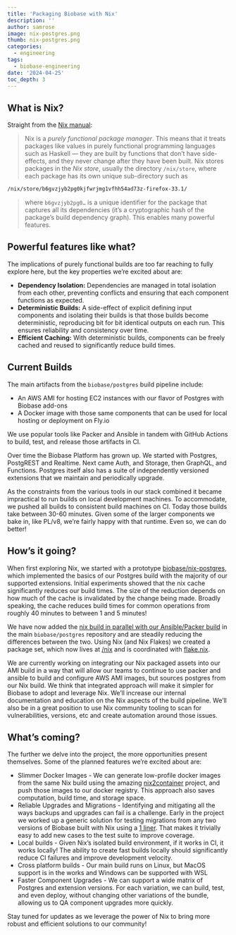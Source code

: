 ```yaml
---
title: 'Packaging Biobase with Nix'
description: ''
author: samrose
image: nix-postgres.png
thumb: nix-postgres.png
categories:
  - engineering
tags:
  - biobase-engineering
date: '2024-04-25'
toc_depth: 3
---
```


## What is Nix?

Straight from the [Nix manual](https://nixos.org/manual/nix/stable/introduction#introduction):

> Nix is a *purely functional package manager*. This means that it treats packages like values in purely functional programming languages such as Haskell — they are built by functions that don’t have side-effects, and they never change after they have been built. Nix stores packages in the *Nix store*, usually the directory `/nix/store`, where each package has its own unique sub-directory such as

```sh
/nix/store/b6gvzjyb2pg0kjfwrjmg1vfhh54ad73z-firefox-33.1/
```

> where `b6gvzjyb2pg0…` is a unique identifier for the package that captures all its dependencies (it’s a cryptographic hash of the package’s build dependency graph). This enables many powerful features.

## Powerful features like what?

The implications of purely functional builds are too far reaching to fully explore here, but the key properties we’re excited about are:

- **Dependency Isolation:** Dependencies are managed in total isolation from each other, preventing conflicts and ensuring that each component functions as expected.
- **Deterministic Builds:** A side-effect of explicit defining input components and isolating their builds is that those builds become deterministic, reproducing bit for bit identical outputs on each run. This ensures reliability and consistency over time.
- **Efficient Caching:** With deterministic builds, components can be freely cached and reused to significantly reduce build times.

## Current Builds

The main artifacts from the `biobase/postgres` build pipeline include:

- An AWS AMI for hosting EC2 instances with our flavor of Postgres with Biobase add-ons
- A Docker image with those same components that can be used for local hosting or deployment on Fly.io

We use popular tools like Packer and Ansible in tandem with GitHub Actions to build, test, and release those artifacts in CI.

Over time the Biobase Platform has grown up. We started with Postgres, PostgREST and Realtime. Next came Auth, and Storage, then GraphQL, and Functions. Postgres itself also has a suite of independently versioned extensions that we maintain and periodically upgrade.

As the constraints from the various tools in our stack combined it became impractical to run builds on local development machines. To accommodate, we pushed all builds to consistent build machines on CI. Today those builds take between 30-60 minutes. Given some of the larger components we bake in, like PL/v8, we’re fairly happy with that runtime. Even so, we can do better!

## How’s it going?

When first exploring Nix, we started with a prototype [biobase/nix-postgres](https://github.com/biobase-ai/nix-postgres), which implemented the basics of our Postgres build with the majority of our supported extensions. Initial experiments showed that the nix cache significantly reduces our build times. The size of the reduction depends on how much of the cache is invalidated by the change being made. Broadly speaking, the cache reduces build times for common operations from roughly 40 minutes to between 1 and 5 minutes!

We have now added the [nix build in parallel with our Ansible/Packer build](https://github.com/biobase-ai/postgres/pull/909) in the main `biobase/postgres` repository and are steadily reducing the differences between the two. Using Nix (and Nix Flakes) we created a package set, which now lives at [/nix](https://github.com/biobase-ai/postgres/tree/develop/nix) and is coordinated with [flake.nix](https://github.com/biobase-ai/postgres/blob/develop/flake.nix).

We are currently working on integrating our Nix packaged assets into our AMI build in a way that will allow our teams to continue to use packer and ansible to build and configure AWS AMI images, but sources postgres from our Nix build. We think that integrated approach will make it simpler for Biobase to adopt and leverage Nix. We’ll increase our internal documentation and education on the Nix aspects of the build pipeline. We’ll also be in a great position to use Nix community tooling to scan for vulnerabilities, versions, etc and create automation around those issues.

## What’s coming?

The further we delve into the project, the more opportunities present themselves. Some of the planned features we’re excited about are:

- Slimmer Docker Images - We can generate low-profile docker images from the same Nix build using the amazing [nix2container](https://github.com/nlewo/nix2container) project, and push those images to our docker registry. This approach also saves computation, build time, and storage space.
- Reliable Upgrades and Migrations - Identifying and mitigating all the ways backups and upgrades can fail is a challenge. Early in the project we worked up a generic solution for testing migrations from any two versions of Biobase built with Nix using a [1 liner](https://github.com/biobase-ai/postgres/blob/develop/nix/docs/migration-tests.md). That makes it trivially easy to add new cases to the test suite to improve coverage.
- Local builds - Given Nix’s isolated build environment, if it works in CI, it works locally! The ability to create fast builds locally should significantly reduce CI failures and improve development velocity.
- Cross platform builds - Our main build runs on Linux, but MacOS support is in the works and Windows can be supported with WSL
- Faster Component Upgrades - We can support a wide matrix of Postgres and extension versions. For each variation, we can build, test, and even deploy, without changing other variations of the bundle, allowing us to QA component upgrades more quickly.

Stay tuned for updates as we leverage the power of Nix to bring more robust and efficient solutions to our community!
